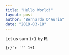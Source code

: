 ```yaml
---
title: "Hello World!"
layout: post
author: "Bernardo D'Auria"
date: "2019-03-18"
---
```


Let us sum `1+1` by **R**.

```{r}`r ''`
1+1
```